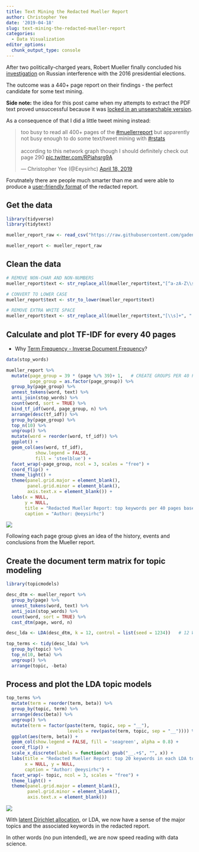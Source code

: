 ```yaml
---
title: Text Mining the Redacted Mueller Report
author: Christopher Yee
date: '2019-04-18'
slug: text-mining-the-redacted-mueller-report
categories:
  - Data Visualization
editor_options: 
  chunk_output_type: console
---
```


After two politically-charged years, Robert Mueller finally concluded his [investigation](https://en.wikipedia.org/wiki/Special_Counsel_investigation_(2017%E2%80%932019)) on Russian interference with the 2016 presidential elections.

The outcome was a 440+ page report on their findings - the perfect candidate for some text mining.

__Side note:__ the idea for this post came when my attempts to extract the PDF text proved unsuccessful because it was [locked in an unsearchable version](https://lawandcrime.com/politics/seriously-department-of-justice-posted-unsearchable-version-of-mueller-report/).

As a consequence of that I did a little tweet mining instead:
<blockquote class="twitter-tweet" data-lang="en"><p lang="en" dir="ltr">too busy to read all 400+ pages of the <a href="https://twitter.com/hashtag/muellerreport?src=hash&amp;ref_src=twsrc%5Etfw">#muellerreport</a> but apparently not busy enough to do some text/tweet mining with <a href="https://twitter.com/hashtag/rstats?src=hash&amp;ref_src=twsrc%5Etfw">#rstats</a><br><br>according to this network graph though I should definitely check out page 290 <a href="https://t.co/RPiahsrg9A">pic.twitter.com/RPiahsrg9A</a></p>&mdash; Christopher Yee (@Eeysirhc) <a href="https://twitter.com/Eeysirhc/status/1118944390448156673?ref_src=twsrc%5Etfw">April 18, 2019</a></blockquote>
<script async src="https://platform.twitter.com/widgets.js" charset="utf-8"></script>

Forutnately there are people much smarter than me and were able to produce a [user-friendly format](https://github.com/gadenbuie/mueller-report) of the redacted report.

## Get the data
```r
library(tidyverse)
library(tidytext)

mueller_report_raw <- read_csv("https://raw.githubusercontent.com/gadenbuie/mueller-report/master/mueller_report.csv")

mueller_report <- mueller_report_raw
```

## Clean the data
```r
# REMOVE NON-CHAR AND NON-NUMBERS
mueller_report$text <- str_replace_all(mueller_report$text,"[^a-zA-Z\\s]", " ")

# CONVERT TO LOWER CASE
mueller_report$text <- str_to_lower(mueller_report$text)

# REMOVE EXTRA WHITE SPACE
mueller_report$text <- str_replace_all(mueller_report$text,"[\\s]+", " ")
```

## Calculate and plot TF-IDF for every 40 pages
* Why [Term Frequency - Inverse Document Frequency](https://www.christopheryee.org/blog/tf-idf-explained-with-help-from-us-presidents/)?
```r
data(stop_words)

mueller_report %>%
  mutate(page_group = 39 * (page %/% 39)+ 1,   # CREATE GROUPS PER 40 PAGES
         page_group = as.factor(page_group)) %>%
  group_by(page_group) %>% 
  unnest_tokens(word, text) %>% 
  anti_join(stop_words) %>%
  count(word, sort = TRUE) %>%
  bind_tf_idf(word, page_group, n) %>%
  arrange(desc(tf_idf)) %>%
  group_by(page_group) %>%
  top_n(10) %>%   
  ungroup() %>%
  mutate(word = reorder(word, tf_idf)) %>%
  ggplot() +
  geom_col(aes(word, tf_idf),
           show.legend = FALSE,
           fill = 'steelblue') + 
  facet_wrap(~page_group, ncol = 3, scales = "free") +
  coord_flip() +
  theme_light() +
  theme(panel.grid.major = element_blank(),
        panel.grid.minor = element_blank(),
        axis.text.x = element_blank()) +
  labs(x = NULL,
       y = NULL,
       title = "Redacted Mueller Report: top keywords per 40 pages based on TF-IDF",
       caption = "Author: @eeysirhc")
```

![](/images/mueller-tfidf.png)

Following each page group gives an idea of the history, events and conclusions from the Mueller report.

## Create the document term matrix for topic modeling
```r
library(topicmodels)

desc_dtm <- mueller_report %>%
  group_by(page) %>%
  unnest_tokens(word, text) %>%
  anti_join(stop_words) %>%
  count(word, sort = TRUE) %>%
  cast_dtm(page, word, n)

desc_lda <- LDA(desc_dtm, k = 12, control = list(seed = 1234))   # 12 WAS BEST FIT AFTER I TRIED 9 AND 24

top_terms <- tidy(desc_lda) %>%
  group_by(topic) %>%
  top_n(10, beta) %>%
  ungroup() %>%
  arrange(topic, -beta)
```

## Process and plot the LDA topic models
```r
top_terms %>%
  mutate(term = reorder(term, beta)) %>%
  group_by(topic, term) %>%    
  arrange(desc(beta)) %>%  
  ungroup() %>%
  mutate(term = factor(paste(term, topic, sep = "__"), 
                       levels = rev(paste(term, topic, sep = "__")))) %>%
  ggplot(aes(term, beta)) +
  geom_col(show.legend = FALSE, fill = 'seagreen', alpha = 0.8) +
  coord_flip() +
  scale_x_discrete(labels = function(x) gsub("__.+$", "", x)) +
  labs(title = "Redacted Mueller Report: top 20 keywords in each LDA topic",
       x = NULL, y = NULL,
       caption = "Author: @eeysirhc") +
  facet_wrap(~ topic, ncol = 3, scales = "free") +
  theme_light() +
  theme(panel.grid.major = element_blank(),
        panel.grid.minor = element_blank(),
        axis.text.x = element_blank())
```

![](/images/mueller-lda.png)

With [latent Dirichlet allocation](https://en.wikipedia.org/wiki/Latent_Dirichlet_allocation), or LDA, we now have a sense of the major topics and the associated keywords in the redacted report.

In other words (no pun intended), we are now speed reading with data science.
